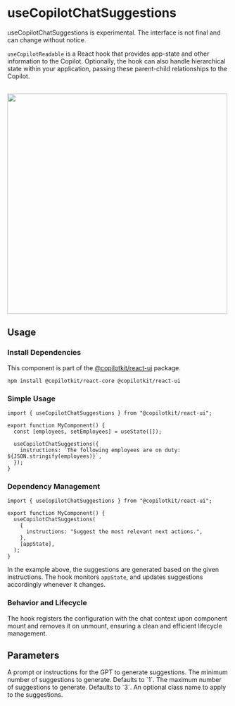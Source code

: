 


# useCopilotChatSuggestions

<Callout type="warning">
  useCopilotChatSuggestions is experimental. The interface is not final and
  can change without notice.
</Callout>
 
`useCopilotReadable` is a React hook that provides app-state and other information
to the Copilot. Optionally, the hook can also handle hierarchical state within your
application, passing these parent-child relationships to the Copilot.
 
<br/>
<img src="/images/use-copilot-chat-suggestions/use-copilot-chat-suggestions.gif" width="500" />
 
## Usage
 
### Install Dependencies
 
This component is part of the [@copilotkit/react-ui](https://npmjs.com/package/@copilotkit/react-ui) package.
 
```shell npm2yarn \"@copilotkit/react-ui"\
npm install @copilotkit/react-core @copilotkit/react-ui
```
 
### Simple Usage
 
```tsx
import { useCopilotChatSuggestions } from "@copilotkit/react-ui";
 
export function MyComponent() {
  const [employees, setEmployees] = useState([]);
 
  useCopilotChatSuggestions({
    instructions: `The following employees are on duty: ${JSON.stringify(employees)}`,
  });
}
```
 
### Dependency Management
 
```tsx
import { useCopilotChatSuggestions } from "@copilotkit/react-ui";
 
export function MyComponent() {
  useCopilotChatSuggestions(
    {
      instructions: "Suggest the most relevant next actions.",
    },
    [appState],
  );
}
```
 
In the example above, the suggestions are generated based on the given instructions.
The hook monitors `appState`, and updates suggestions accordingly whenever it changes.
 
### Behavior and Lifecycle
 
The hook registers the configuration with the chat context upon component mount and
removes it on unmount, ensuring a clean and efficient lifecycle management.

## Parameters

<PropertyReference name="instructions" type="string" required > 
A prompt or instructions for the GPT to generate suggestions.
</PropertyReference>

<PropertyReference name="minSuggestions" type="number"  default="1"> 
The minimum number of suggestions to generate. Defaults to `1`.
</PropertyReference>

<PropertyReference name="maxSuggestions" type="number"  default="1"> 
The maximum number of suggestions to generate. Defaults to `3`.
</PropertyReference>

<PropertyReference name="className" type="string"  > 
An optional class name to apply to the suggestions.
</PropertyReference>

